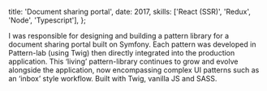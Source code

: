   title: 'Document sharing portal',
  date: 2017,
  skills: ['React (SSR)', 'Redux', 'Node', 'Typescript'],
};

I was responsible for designing and building a pattern library for a document sharing portal built on Symfony. Each pattern was developed in Pattern-lab (using Twig) then directly integrated into the production application. This ‘living’ pattern-library continues to grow and evolve alongside the application, now encompassing complex UI patterns such as an ‘inbox’ style workflow. Built with Twig, vanilla JS and SASS.